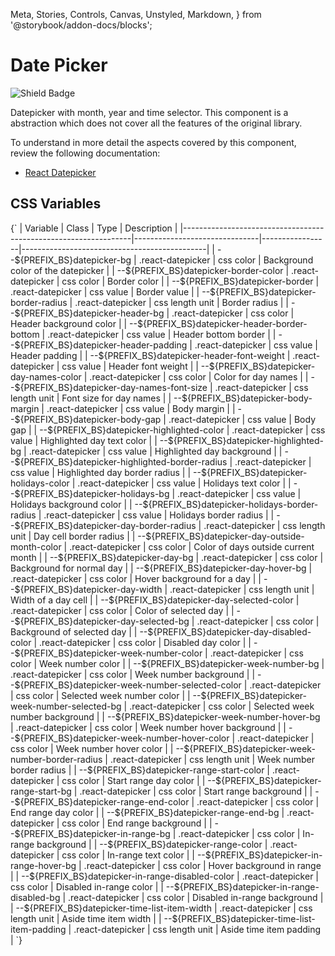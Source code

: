   Meta,
  Stories,
  Controls,
  Canvas,
  Unstyled,
  Markdown,
} from '@storybook/addon-docs/blocks';


<Meta of={DDatePickerStories} />

# Date Picker

![Shield Badge](https://img.shields.io/badge/Abstraction%20Component-4848b7)

Datepicker with month, year and time selector. This component is a abstraction which does
not cover all the features of the original library.

To understand in more detail the aspects covered by this component, review the following documentation:

+ [React Datepicker](https://reactdatepicker.com/)

## CSS Variables

<Markdown>
  {`
| Variable                                                        | Class                         | Type            | Description                                  |
|-----------------------------------------------------------------|-------------------------------|-----------------|----------------------------------------------|
| --${PREFIX_BS}datepicker-bg                                     | .react-datepicker             | css color       | Background color of the datepicker           |
| --${PREFIX_BS}datepicker-border-color                           | .react-datepicker             | css color       | Border color                                 |
| --${PREFIX_BS}datepicker-border                                 | .react-datepicker             | css value       | Border value                                 |
| --${PREFIX_BS}datepicker-border-radius                          | .react-datepicker             | css length unit | Border radius                                |
| --${PREFIX_BS}datepicker-header-bg                              | .react-datepicker             | css color       | Header background color                      |
| --${PREFIX_BS}datepicker-header-border-bottom                   | .react-datepicker             | css value       | Header bottom border                         |
| --${PREFIX_BS}datepicker-header-padding                         | .react-datepicker             | css value       | Header padding                               |
| --${PREFIX_BS}datepicker-header-font-weight                     | .react-datepicker             | css value       | Header font weight                           |
| --${PREFIX_BS}datepicker-day-names-color                        | .react-datepicker             | css color       | Color for day names                          |
| --${PREFIX_BS}datepicker-day-names-font-size                    | .react-datepicker             | css length unit | Font size for day names                      |
| --${PREFIX_BS}datepicker-body-margin                            | .react-datepicker             | css value       | Body margin                                  |
| --${PREFIX_BS}datepicker-body-gap                               | .react-datepicker             | css value       | Body gap                                     |
| --${PREFIX_BS}datepicker-highlighted-color                      | .react-datepicker             | css value       | Highlighted day text color                   |
| --${PREFIX_BS}datepicker-highlighted-bg                         | .react-datepicker             | css value       | Highlighted day background                   |
| --${PREFIX_BS}datepicker-highlighted-border-radius              | .react-datepicker             | css value       | Highlighted day border radius                |
| --${PREFIX_BS}datepicker-holidays-color                         | .react-datepicker             | css value       | Holidays text color                          |
| --${PREFIX_BS}datepicker-holidays-bg                            | .react-datepicker             | css value       | Holidays background color                    |
| --${PREFIX_BS}datepicker-holidays-border-radius                 | .react-datepicker             | css value       | Holidays border radius                       |
| --${PREFIX_BS}datepicker-day-border-radius                      | .react-datepicker             | css length unit | Day cell border radius                       |
| --${PREFIX_BS}datepicker-day-outside-month-color                | .react-datepicker             | css color       | Color of days outside current month          |
| --${PREFIX_BS}datepicker-day-bg                                 | .react-datepicker             | css color       | Background for normal day                    |
| --${PREFIX_BS}datepicker-day-hover-bg                           | .react-datepicker             | css color       | Hover background for a day                   |
| --${PREFIX_BS}datepicker-day-width                              | .react-datepicker             | css length unit | Width of a day cell                          |
| --${PREFIX_BS}datepicker-day-selected-color                     | .react-datepicker             | css color       | Color of selected day                        |
| --${PREFIX_BS}datepicker-day-selected-bg                        | .react-datepicker             | css color       | Background of selected day                   |
| --${PREFIX_BS}datepicker-day-disabled-color                     | .react-datepicker             | css color       | Disabled day color                           |
| --${PREFIX_BS}datepicker-week-number-color                      | .react-datepicker             | css color       | Week number color                            |
| --${PREFIX_BS}datepicker-week-number-bg                         | .react-datepicker             | css color       | Week number background                       |
| --${PREFIX_BS}datepicker-week-number-selected-color             | .react-datepicker             | css color       | Selected week number color                   |
| --${PREFIX_BS}datepicker-week-number-selected-bg                | .react-datepicker             | css color       | Selected week number background              |
| --${PREFIX_BS}datepicker-week-number-hover-bg                   | .react-datepicker             | css color       | Week number hover background                 |
| --${PREFIX_BS}datepicker-week-number-hover-color                | .react-datepicker             | css color       | Week number hover color                      |
| --${PREFIX_BS}datepicker-week-number-border-radius              | .react-datepicker             | css length unit | Week number border radius                    |
| --${PREFIX_BS}datepicker-range-start-color                      | .react-datepicker             | css color       | Start range day color                        |
| --${PREFIX_BS}datepicker-range-start-bg                         | .react-datepicker             | css color       | Start range background                       |
| --${PREFIX_BS}datepicker-range-end-color                        | .react-datepicker             | css color       | End range day color                          |
| --${PREFIX_BS}datepicker-range-end-bg                           | .react-datepicker             | css color       | End range background                         |
| --${PREFIX_BS}datepicker-in-range-bg                            | .react-datepicker             | css color       | In-range background                          |
| --${PREFIX_BS}datepicker-range-color                            | .react-datepicker             | css color       | In-range text color                          |
| --${PREFIX_BS}datepicker-in-range-hover-bg                      | .react-datepicker             | css color       | Hover background in range                    |
| --${PREFIX_BS}datepicker-in-range-disabled-color                | .react-datepicker             | css color       | Disabled in-range color                      |
| --${PREFIX_BS}datepicker-in-range-disabled-bg                   | .react-datepicker             | css color       | Disabled in-range background                 |
| --${PREFIX_BS}datepicker-time-list-item-width                   | .react-datepicker             | css length unit | Aside time item width                        |
| --${PREFIX_BS}datepicker-time-list-item-padding                 | .react-datepicker             | css length unit | Aside time item padding                      |
  `}
</Markdown>

<Canvas of={DDatePickerStories.Default} />
<Controls of={DDatePickerStories.Default} />
<Stories />
